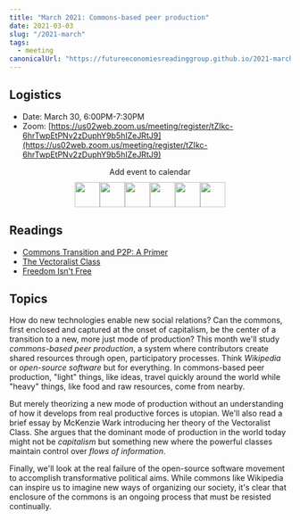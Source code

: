 ```yaml
---
title: "March 2021: Commons-based peer production"
date: 2021-03-03
slug: "/2021-march"
tags:
  - meeting
canonicalUrl: "https://futureeconomiesreadinggroup.github.io/2021-march"
---
```


## Logistics
* Date: March 30, 6:00PM-7:30PM
* Zoom: [https://us02web.zoom.us/meeting/register/tZIkc-6hrTwpEtPNv2zDuphY9b5hIZeJRtJ9](https://us02web.zoom.us/meeting/register/tZIkc-6hrTwpEtPNv2zDuphY9b5hIZeJRtJ9)

<p style="margin:0px 0px 10px 0px;text-align:center;">Add event to calendar</p>
<p style="margin:0px 0px 10px 0px;text-align:center;font-size:0px;">
  <a href="https://www.addevent.com/event/Ot6124217+apple" title="Apple" target="_blank" style="display:inline;">
    <img src="https://www.addevent.com/gfx/icon-emd-share-apple-t1.png" alt="Apple" width="45" border="0" style="width:45px;display:inline;" />
  </a>
  <a href="https://www.addevent.com/event/Ot6124217+google" title="Google" target="_blank" style="display:inline;">
    <img src="https://www.addevent.com/gfx/icon-emd-share-google-t1.png" alt="Google" width="45" border="0" style="width:45px;display:inline;" />
  </a>
  <a href="https://www.addevent.com/event/Ot6124217+office365" title="Office 365" target="_blank" style="display:inline;">
    <img src="https://www.addevent.com/gfx/icon-emd-share-office365-t1.png" alt="Office 365" width="45" border="0" style="width:45px;display:inline;" />
  </a>
  <a href="https://www.addevent.com/event/Ot6124217+outlook" title="Outlook" target="_blank" style="display:inline;">
    <img src="https://www.addevent.com/gfx/icon-emd-share-outlook-t1.png" alt="Outlook" width="45" border="0" style="width:45px;display:inline;" />
  </a>
  <a href="https://www.addevent.com/event/Ot6124217+outlookcom" title="Outlook.com" target="_blank" style="display:inline;">
    <img src="https://www.addevent.com/gfx/icon-emd-share-outlookcom-t1.png" alt="Outlook.com" width="45" border="0" style="width:45px;display:inline;" />
  </a>
  <a href="https://www.addevent.com/event/Ot6124217+yahoo" title="Yahoo" target="_blank" style="display:inline;">
    <img src="https://www.addevent.com/gfx/icon-emd-share-yahoo-t1.png" alt="Yahoo" width="45" border="0" style="width:45px;display:inline;" />
  </a>
</p>

## Readings
* [Commons Transition and P2P: A Primer](https://p2pfoundation.net/wp-content/uploads/2017/09/commons_transition_and_p2p_primer_v9.pdf)
* [The Vectoralist Class](http://supercommunity.e-flux.com/texts/the-vectoralist-class/)
* [Freedom Isn't Free](https://logicmag.io/failure/freedom-isnt-free/)


## Topics

How do new technologies enable new social relations? Can the commons, first
enclosed and captured at the onset of capitalism, be the center of a transition
to a new, more just mode of production? This month we'll study _commons-based
peer production_, a system where contributors create shared resources through
open, participatory processes. Think _Wikipedia_ or _open-source software_ but
for everything. In commons-based peer production, "light" things, like ideas,
travel quickly around the world while "heavy" things, like food and raw
resources, come from nearby.

But merely theorizing a new mode of production without an understanding of how
it develops from real productive forces is utopian. We'll also read a brief
essay by McKenzie Wark introducing her theory of the Vectoralist Class. She
argues that the dominant mode of production in the world today might not be
_capitalism_ but something new where the powerful classes maintain control over
_flows of information_.

Finally, we'll look at the real failure of the open-source software movement to
accomplish transformative political aims. While commons like Wikipedia can
inspire us to imagine new ways of organizing our society, it's clear that
enclosure of the commons is an ongoing process that must be resisted
continually.
